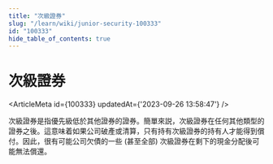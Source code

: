```yaml
---
title: "次級證券"
slug: "/learn/wiki/junior-security-100333"
id: "100333"
hide_table_of_contents: true
---
```



# 次級證券

<ArticleMeta id={100333} updatedAt={'2023-09-26 13:58:47'} />
<div className='border-solid border-b border-t-0 my-4 border-[var(--ifm-color-gray-300)]' />

次級證券是指優先級低於其他證券的證券。簡單來説，次級證券在任何其他類型的證券之後。這意味着如果公司破產或清算，只有持有次級證券的持有人才能得到償付。因此，很有可能公司欠債的一些 (甚至全部) 次級證券在剩下的現金分配後可能無法償還。
